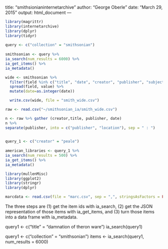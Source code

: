 title: "smithsionianinternetarchive"
author: "George Oberle"
date: "March 29, 2015"
output: html_document
---

```r
library(magrittr)
library(internetarchive)
library(dplyr)
library(tidyr)
 
query <- c("collection" = "smithsonian")
 
smithsonian <- query %>%
ia_search(num_results = 6000) %>%
ia_get_items() %>%
ia_metadata() 

```


```r
wide <- smithsonian %>%
  filter(field %in% c("title", "date", "creator", "publisher", "subject1")) %>%
  spread(field, value) %>%
  mutate(date=as.integer(date))

  write.csv(wide, file = "smith_wide.csv")
```


```r
raw <- read.csv("~/smithsonian_ia/smith_wide.csv")    

n <- raw %>% gather (creator,title, publisher, date)
n %>%
separate(publisher, into = c("publisher", "location"), sep = " : ") 
  
```



```r
query_1 <- c("creator" = "peale")
 
american_libraries <- query_1 %>%
ia_search(num_results = 500) %>%
ia_get_items() %>%
ia_metadata() 
```





```r
library(mullenMisc)
library(ggplot2)
library(stringr)
library(dplyr)
```


```r
marcdata <- read.csv(file = "marc.csv", sep = ",", stringsAsFactors = FALSE)
```





The three steps are (1) get the item ids with ia_search, (2) get the
JSON representation of those items with ia_get_items, and (3) turn
those items into a data frame with ia_metadata.

query1 <- c("title" = "damnation of theron ware")
ia_search(query1)

query1 <- c("collection" = "smithsonian")
items  <- ia_search(query1, num_results = 6000)